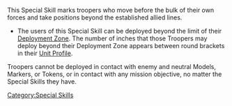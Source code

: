 {{section-special-skills}}


This Special Skill marks troopers who move before the bulk of their own forces and take positions beyond the established allied lines.

{{skillbox |purple| FORWARD DEPLOYMENT | DEPLOYMENT SKILL }}
{{skill-label | Superior Deployment, Optional }}
{{effects}}
* The users of this Special Skill can be deployed beyond the limit of their [[Deployment Zone]]. The number of inches that those Troopers may deploy beyond their Deployment Zone appears between round brackets in their [[Unit Profile]].


{{Remember-start}}
Troopers cannot be deployed in contact with enemy and neutral Models, Markers, or Tokens, or in contact with any mission objective, no matter the Special Skills they have. 
{{remember-end}}




[[Category:Special Skills]]